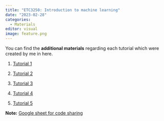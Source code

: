 ```yaml
---
title: "ETC3250: Introduction to machine learning"
date: "2023-02-28"
categories:
  - Materials
editor: visual
image: feature.png
---
```


You can find the **additional materials** regarding each tutorial which were created by me in here.

1. [Tutorial 1](https://github.com/JayaniLakshika/Teaching/blob/main/ETC3250/2023/Tutorial_1/cheet_sheet.pdf)

2. [Tutorial 2](https://github.com/JayaniLakshika/Teaching/blob/main/ETC3250/2023/Tutorial_2/add_material_tute2.pdf)

3. [Tutorial 3](https://github.com/JayaniLakshika/Teaching/blob/main/ETC3250/2023/Tutorial_3/add_material_tute3.pdf)

4. [Tutorial 4](https://github.com/JayaniLakshika/Teaching/blob/main/ETC3250/2023/Tutorial_4/add_material_tute4.pdf)

5. [Tutorial 5](https://github.com/JayaniLakshika/Teaching/blob/main/ETC3250/2023/Tutorial_5/add_material_tute5.pdf)

**Note:** [Google sheet for code sharing](https://docs.google.com/document/d/1C6UfLDaukJpUP7Qgzpq03W_8Tf8qGXYIFU9zcAdSbV8/edit?usp=sharing)
